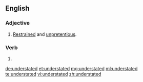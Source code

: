 ==English==

===Adjective===
{{en-adj}}

# [[restrained|Restrained]] and [[unpretentious]].

===Verb===
{{head|en|verb form}}

# {{en-past of|understate}}

[[de:understated]]
[[et:understated]]
[[mg:understated]]
[[ml:understated]]
[[te:understated]]
[[vi:understated]]
[[zh:understated]]
